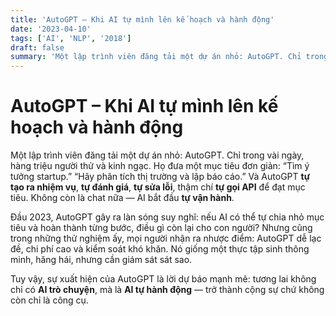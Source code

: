 ```yaml
---
title: 'AutoGPT – Khi AI tự mình lên kế hoạch và hành động'
date: '2023-04-10'
tags: ['AI', 'NLP', '2018']
draft: false
summary: 'Một lập trình viên đăng tải một dự án nhỏ: AutoGPT. Chỉ trong vài ngày, hàng triệu người thử và kinh'
---
```


# AutoGPT – Khi AI tự mình lên kế hoạch và hành động

Một lập trình viên đăng tải một dự án nhỏ: AutoGPT. Chỉ trong vài ngày, hàng triệu người thử và kinh ngạc. Họ đưa một mục tiêu đơn giản: “Tìm ý tưởng startup.” “Hãy phân tích thị trường và lập báo cáo.” Và AutoGPT **tự tạo ra nhiệm vụ**, **tự đánh giá**, **tự sửa lỗi**, thậm chí **tự gọi API** để đạt mục tiêu. Không còn là chat nữa — AI bắt đầu **tự vận hành**.

Đầu 2023, AutoGPT gây ra làn sóng suy nghĩ: nếu AI có thể tự chia nhỏ mục tiêu và hoàn thành từng bước, điều gì còn lại cho con người? Nhưng cũng trong những thử nghiệm ấy, mọi người nhận ra nhược điểm: AutoGPT dễ lạc đề, chi phí cao và kiểm soát khó khăn. Nó giống một thực tập sinh thông minh, hăng hái, nhưng cần giám sát sát sao.

Tuy vậy, sự xuất hiện của AutoGPT là lời dự báo mạnh mẽ: tương lai không chỉ có **AI trò chuyện**, mà là **AI tự hành động** — trở thành cộng sự chứ không còn chỉ là công cụ.